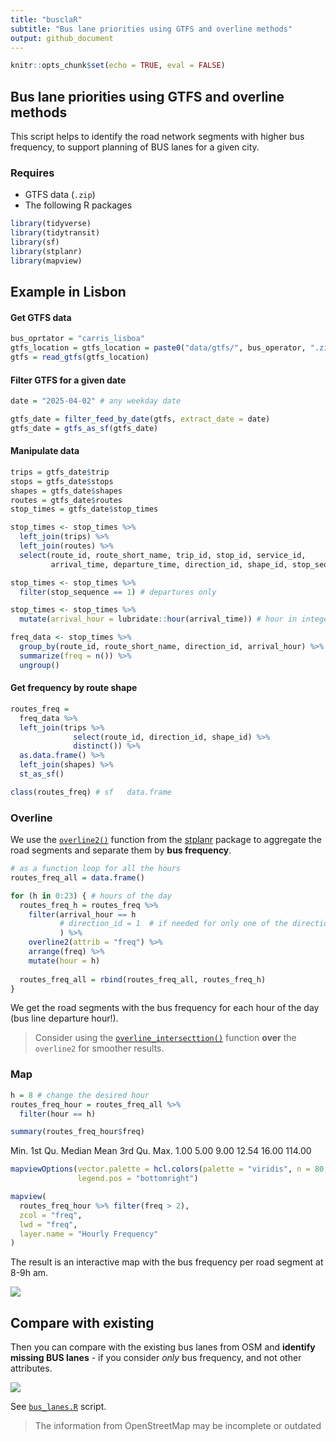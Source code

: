 ```yaml
---
title: "busclaR"
subtitle: "Bus lane priorities using GTFS and overline methods"
output: github_document
---
```


```r
knitr::opts_chunk$set(echo = TRUE, eval = FALSE)
```

## Bus lane priorities using GTFS and overline methods

This script helps to identify the road network segments with higher bus frequency, to support planning of BUS lanes for a given city.

### Requires

-   GTFS data (`.zip`)
-   The following R packages

```r
library(tidyverse)
library(tidytransit)
library(sf)
library(stplanr)
library(mapview)
```

## Example in Lisbon

#### Get GTFS data

```r
bus_oprtator = "carris_lisboa"
gtfs_location = gtfs_location = paste0("data/gtfs/", bus_operator, ".zip")
gtfs = read_gtfs(gtfs_location)
```

#### Filter GTFS for a given date

```r
date = "2025-04-02" # any weekday date

gtfs_date = filter_feed_by_date(gtfs, extract_date = date)
gtfs_date = gtfs_as_sf(gtfs_date)
```

#### Manipulate data

```r
trips = gtfs_date$trip
stops = gtfs_date$stops
shapes = gtfs_date$shapes
routes = gtfs_date$routes
stop_times = gtfs_date$stop_times

stop_times <- stop_times %>% 
  left_join(trips) %>% 
  left_join(routes) %>% 
  select(route_id, route_short_name, trip_id, stop_id, service_id,
         arrival_time, departure_time, direction_id, shape_id, stop_sequence)

stop_times <- stop_times %>% 
  filter(stop_sequence == 1) # departures only

stop_times <- stop_times %>% 
  mutate(arrival_hour = lubridate::hour(arrival_time)) # hour in integer format

freq_data <- stop_times %>% 
  group_by(route_id, route_short_name, direction_id, arrival_hour) %>% 
  summarize(freq = n()) %>%
  ungroup()
```

#### Get frequency by route shape

```r
routes_freq =
  freq_data %>%
  left_join(trips %>%
              select(route_id, direction_id, shape_id) %>%
              distinct()) %>%
  as.data.frame() %>%
  left_join(shapes) %>%
  st_as_sf()

class(routes_freq) # sf   data.frame
```

### Overline

We use the [`overline2()`](https://docs.ropensci.org/stplanr/reference/overline2.html) function from the [stplanr](https://docs.ropensci.org/stplanr/) package to aggregate the road segments and separate them by **bus frequency**.

```r
# as a function loop for all the hours
routes_freq_all = data.frame()

for (h in 0:23) { # hours of the day
  routes_freq_h = routes_freq %>% 
    filter(arrival_hour == h
           # direction_id = 1  # if needed for only one of the directions
           ) %>%  
    overline2(attrib = "freq") %>% 
    arrange(freq) %>% 
    mutate(hour = h)
  
  routes_freq_all = rbind(routes_freq_all, routes_freq_h)
}
```

We get the road segments with the bus frequency for each hour of the day (bus line departure hour!).

> Consider using the [`overline_intersecttion()`](https://github.com/ropensci/stplanr/issues/420) function **over** the `overline2` for smoother results.

### Map

```r
h = 8 # change the desired hour
routes_freq_hour = routes_freq_all %>% 
  filter(hour == h) 

summary(routes_freq_hour$freq)
```

Min. 1st Qu. Median Mean 3rd Qu. Max. 1.00 5.00 9.00 12.54 16.00 114.00

```r
mapviewOptions(vector.palette = hcl.colors(palette = "viridis", n = 80, rev = TRUE),
               legend.pos = "bottomright")

mapview(
  routes_freq_hour %>% filter(freq > 2),
  zcol = "freq",
  lwd = "freq",
  layer.name = "Hourly Frequency"
)
```

The result is an interactive map with the bus frequency per road segment at 8-9h am.

![](map_carris.png)

## Compare with existing

Then you can compare with the existing bus lanes from OSM and **identify missing BUS lanes** - if you consider *only* bus frequency, and not other attributes.

![](bus_lisbon.png)

See [`bus_lanes.R`](code/bus_lanes.R) script.

> The information from OpenStreetMap may be incomplete or outdated
